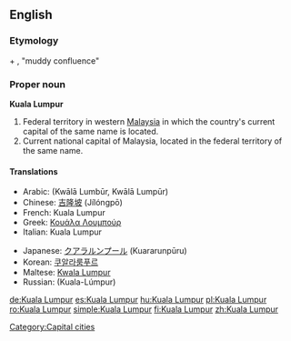 {{wikipedia}}
==English==
===Etymology===
{{etyl|ms}} {{term|kuala||[[confluence]]}} + {{term|lumpur||[[mud]]}}, "muddy confluence"
===Proper noun===
'''Kuala Lumpur'''

# Federal territory in western [[Malaysia]] in which the country's current capital of the same name is located.
# Current national capital of Malaysia, located in the federal territory of the same name.

====Translations====
{{trans-top|capital of Malaysia}}
* Arabic: {{Arab|[[كوالا لمبور]]}} (Kwālā Lumbūr, Kwālā Lumpūr) {{m}}
* Chinese: [[吉隆坡]] (Jílóngpō)
* French: Kuala Lumpur
* Greek: [[Κουάλα Λουμπούρ]]
* Italian: Kuala Lumpur {{f}}
{{trans-mid}}
* Japanese: [[クアラルンプール]] (Kuararunpūru)
* Korean: [[쿠알라룸푸르]]
* Maltese: [[Kwala Lumpur]]
* Russian: {{t|ru|Куала-Лумпур|m|sc=Cyrl}} (Kuala-Lúmpur)
{{trans-bottom}}

[[Category:Capital cities]]

[[de:Kuala Lumpur]]
[[es:Kuala Lumpur]]
[[hu:Kuala Lumpur]]
[[pl:Kuala Lumpur]]
[[ro:Kuala Lumpur]]
[[simple:Kuala Lumpur]]
[[fi:Kuala Lumpur]]
[[zh:Kuala Lumpur]]